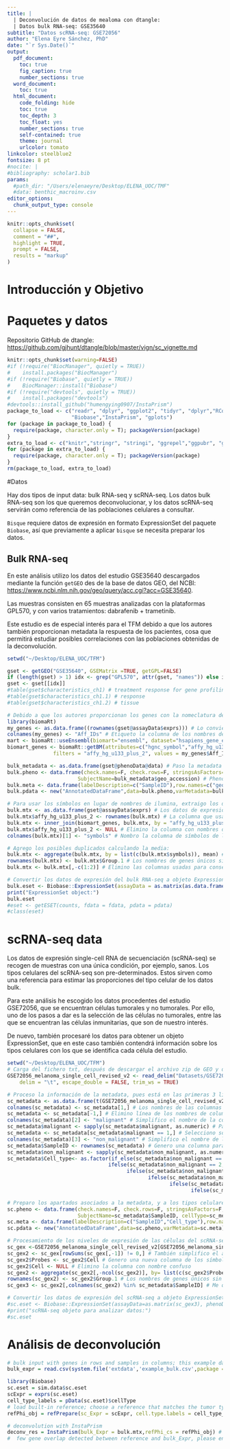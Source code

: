 ```yaml
---
title: |
  | Deconvolución de datos de mealoma con dtangle:
  | Datos bulk RNA-seq: GSE35640
subtitle: "Datos scRNA-seq: GSE72056"
author: "Elena Eyre Sánchez, PhD"
date: "`r Sys.Date()`"
output:
  pdf_document:
    toc: true
    fig_caption: true
    number_sections: true
  word_document:
    toc: true
  html_document:
    code_folding: hide
    toc: true
    toc_depth: 3
    toc_float: yes
    number_sections: true
    self-contained: true
    theme: journal
    urlcolor: tomato
linkcolor: steelblue2
fontsize: 8 pt
#nocite: |
#bibliography: scholar1.bib
params:
  #path_dir: "/Users/elenaeyre/Desktop/ELENA_UOC/TMF"
  #data: benthic_macroinv.csv
editor_options: 
  chunk_output_type: console
---
```


```r
knitr::opts_chunk$set(
  collapse = FALSE,
  comment = "##",
  highlight = TRUE,
  prompt = FALSE,
  results = "markup"
)
```

# Introducción y Objetivo

# Paquetes y datos

Repositorio GitHub de dtangle: <https://github.com/gjhunt/dtangle/blob/master/vign/sc_vignette.md>

```r
knitr::opts_chunk$set(warning=FALSE)
#if (!require("BiocManager", quietly = TRUE))
#    install.packages("BiocManager")
#if (!require("Biobase", quietly = TRUE))
#    BiocManager::install("Biobase")
#if (!require("devtools", quietly = TRUE))
#    install.packages("devtools")
#devtools::install_github("humengying0907/InstaPrism")
package_to_load <- c("readr", "dplyr", "ggplot2", "tidyr", "dplyr","RColorBrewer", 
                     "Biobase","InstaPrism", "gplots")
for (package in package_to_load) {
  require(package, character.only = T); packageVersion(package)
}
extra_to_load <- c("knitr","stringr", "stringi", "ggrepel","ggpubr", "ggbreak","reshape2","ggfortify","cowplot","GEOquery","Seurat","data.table","limma","illuminaHumanv4.db")
for (package in extra_to_load) {
  require(package, character.only = T); packageVersion(package)
}
rm(package_to_load, extra_to_load)
```

#Datos

Hay dos tipos de input data: bulk RNA-seq y scRNA-seq. Los datos bulk RNA-seq son los que queremos deconvolucionar, y los datos scRNA-seq servirán como referencia de las poblaciones celulares a consultar.

```Bisque``` requiere datos de expresión en formato ExpressionSet del paquete ```Biobase```, así que previamente a aplicar ```bisque``` se necesita preparar los datos. 

## Bulk RNA-seq

En este análisis utilizo los datos del estudio GSE35640 descargados mediante la función ```getGEO``` des de la base de datos GEO, del NCBI: <https://www.ncbi.nlm.nih.gov/geo/query/acc.cgi?acc=GSE35640>. 

Las muestras consisten en 65 muestras analizadas con la plataformas GPL570, y con varios tratamientos: dabrafenib + trametinib.

Este estudio es de especial interés para el TFM debido a que los autores también proporcionan metadata la respuesta de los pacientes, cosa que permitirá estudiar posibles correlaciones con las poblaciones obtenidas de la deconvolución.

```r
setwd("~/Desktop/ELENA_UOC/TFM")

gset <- getGEO("GSE35640", GSEMatrix =TRUE, getGPL=FALSE)
if (length(gset) > 1) idx <- grep("GPL570", attr(gset, "names")) else idx <- 1
gset <- gset[[idx]]
#table(gset$characteristics_ch1) # treatment response for gene profiling:
#table(gset$characteristics_ch1.1) # response
#table(gset$characteristics_ch1.2) # tissue

# Debido a que los autores proporcionan los genes con la nomeclatura de Affymetrix, lo convierto a símbolos para que se pueda asociar con los símbolos del scRNA-seq:
library(biomaRt)
my_genes <- as.data.frame((rownames(gset@assayData$exprs))) # Lo convierto en tabla para poder consultarlo a BiomaRt
colnames(my_genes) <- "Aff_IDs" # Etiqueto la columna de los nombres de Affymetrix
mart <- biomaRt::useEnsembl(biomart="ensembl", dataset="hsapiens_gene_ensembl") # Recopilo lons nombres de la database ENSEMBL
biomart_genes <- biomaRt::getBM(attributes=c("hgnc_symbol","affy_hg_u133_plus_2"), # conversión que necesito
               filters = "affy_hg_u133_plus_2", values = my_genes$Aff_IDs,mart = mart) # Biomart me permite obtener los símbolos de los genes

bulk_metadata <- as.data.frame(gset@phenoData@data) # Paso la metadata disponible a una tabla
bulk.pheno <- data.frame(check.names=F, check.rows=F, stringsAsFactors=F, row.names=bulk_metadata$geo_accession, 
                       SubjectName=bulk_metadata$geo_accession) # Phenodata para saber qué tipos celulares usar
bulk.meta <- data.frame(labelDescription=c("SampleID"),row.names=c("geo_accession")) # Metadata para identificar las columnas
bulk.pdata <- new("AnnotatedDataFrame",data=bulk.pheno,varMetadata=bulk.meta) # Este parámetro contiene ambos e irá en el objeto ExpressionSet

# Para usar los símbolos en lugar de nombres de ilumina, extraigo los datos de expresión:
bulk.mtx <- as.data.frame(gset@assayData$exprs) # Los datos de expresión
bulk.mtx$affy_hg_u133_plus_2 <- rownames(bulk.mtx) # La columna que usaré para integrar
bulk.mtx <- inner_join(biomart_genes, bulk.mtx, by = "affy_hg_u133_plus_2") # Integración de ambas tablas
bulk.mtx$affy_hg_u133_plus_2 <- NULL # Elimino la columna con nombres de Affymetrix
colnames(bulk.mtx)[1] <- "symbols" # Nombro la columna de símbolos de los genes

# Agrego los posibles duplicados calculando la media:
bulk.mtx <- aggregate(bulk.mtx, by = list(c(bulk.mtx$symbols)), mean) # Agregar
rownames(bulk.mtx) <- bulk.mtx$Group.1 # Los nombres de genes únicos sin duplicados sirven para dar nombre a las líneas
bulk.mtx <- bulk.mtx[,-c(1:2)] # Elimino las columnas usadas para conseguir los nombres

# Convertir los datos de expresión del bulk RNA-seq a objeto ExpressionSet:
bulk.eset <- Biobase::ExpressionSet(assayData = as.matrix(as.data.frame(bulk.mtx)), phenoData=bulk.pdata)
print("ExpressionSet object:")
bulk.eset
#eset <- getESET(counts, fdata = fdata, pdata = pdata)
#class(eset)
```

# scRNA-seq data

Los datos de expresión single-cell RNA de secuenciación (scRNA-seq) se recogen de muestras con una única condición, por ejemplo, sanos. Los tipos celulares del scRNA-seq son pre-determinados. Estos sirven como una referencia para estimar las proporciones del tipo celular de los datos bulk.

Para este análisis he escogido los datos procedentes del estudio GSE72056, que se encuentran células tumorales y no tumorales. Por ello, uno de los pasos a dar es la selección de las células no tumorales, entre las que se encuentran las células inmunitarias, que son de nuestro interés.

De nuevo, también procesaré los datos para obtener un objeto ExpressionSet, que en este caso también contendrá información sobre los tipos celulares con los que se identifica cada célula del estudio.

```r
setwd("~/Desktop/ELENA_UOC/TFM")
# Carga del fichero txt, después de descargar el archivo zip de GEO y despemaquetarlo:
GSE72056_melanoma_single_cell_revised_v2 <- read_delim("Datasets/GSE72056_melanoma_single_cell_revised_v2.txt", 
    delim = "\t", escape_double = FALSE, trim_ws = TRUE)

# Proceso la información de la metadata, pues está en las primeras 3 líneas, con nombres de columnas muy largos, y las células estan identificadas con números:
sc_metadata <- as.data.frame(t(GSE72056_melanoma_single_cell_revised_v2[1:3,]))
colnames(sc_metadata) <- sc_metadata[1,] # Los nombres de las columnas estan en la primera línea
sc_metadata <- sc_metadata[-1,] # Elimino línea de los nombres de columnas
colnames(sc_metadata)[2] <- "malignant" # Simplifico el nombre de la columna
sc_metadata$malignant <- sapply(sc_metadata$malignant, as.numeric) # Para poder seleccionar el valor que deseo
sc_metadata <- sc_metadata[sc_metadata$malignant == 1,] # Selecciono sólo las células no tumorales
colnames(sc_metadata)[3] <- "non_malignant" # Simplifico el nombre de la columna
sc_metadata$SampleID <- rownames(sc_metadata) # Genero una columna para identificar las células en el objeto ExpressionSet
sc_metadata$non_malignant <- sapply(sc_metadata$non_malignant, as.numeric) # Para poder convertir los nombres más sencillamente a carácteres
sc_metadata$Cell_type<- as.factor(if_else(sc_metadata$non_malignant == 1, "T_cell", 
                                 ifelse(sc_metadata$non_malignant == 2, "B_cell",
                                       ifelse(sc_metadata$non_malignant == 3, "Macrophage",
                                              ifelse(sc_metadata$non_malignant == 4, "Endo_cell", 
                                                     ifelse(sc_metadata$non_malignant == 5, "CAF", 
                                                            ifelse(sc_metadata$non_malignant == 6, "NK", "Other_cells"))))))) # Los tipos celulares a analizar

# Preparo los apartados asociados a la metadata, y a los tipos celulares que bisque necesita saber, que irán en el objeto ExpressionSet:
sc.pheno <- data.frame(check.names=F, check.rows=F, stringsAsFactors=F, row.names=sc_metadata$SampleID, 
                       SubjectName=sc_metadata$SampleID, cellType=sc_metadata$Cell_type) # Phenodata para saber qué tipos celulares usar
sc.meta <- data.frame(labelDescription=c("SampleID","Cell_type"),row.names=c("SampleID","Cell_type")) # Metadata para identificar las columnas
sc.pdata <- new("AnnotatedDataFrame",data=sc.pheno,varMetadata=sc.meta) # Este parámetro contiene ambos e irá en el objeto ExpressionSet

# Procesamiento de los niveles de expresión de las células del scRNA-seq, que irán en el objeto ExpressionSet:
sc_gex <-GSE72056_melanoma_single_cell_revised_v2[GSE72056_melanoma_single_cell_revised_v2$Cell %in% rownames(bulk.mtx),] # Selecciono los genes que también tengo en el bulk RNA-seq para simplificar y acelerar el análisis
sc_gex2 <- sc_gex[rowSums(sc_gex[,-1]) != 0,] # También simplifico el análisis eliminando los genes que no tengan expresión en las células seleccionadas del scRNA-seq
sc_gex2$Probes <- sc_gex2$Cell # Genero una nueva columna de los símbolos de los genes para que no sea confuso
sc_gex2$Cell <- NULL # Elimino la columna con nombre confuso
sc_gex2 <- aggregate(sc_gex2[,-ncol(sc_gex2)], by= list(c(sc_gex2$Probes)), mean) # Agrego los posibles duplicados calculando la media
rownames(sc_gex2) <- sc_gex2$Group.1 # Los nombres de genes únicos sin duplicados sirven para dar nombre a las líneas
sc_gex3 <- sc_gex2[,colnames(sc_gex2) %in% sc_metadata$SampleID] # Me quedo con las columnas que aparecerán en el objeto ExpressionSet

# Convertir los datos de expresión del scRNA-seq a objeto ExpressionSet:
#sc.eset <- Biobase::ExpressionSet(assayData=as.matrix(sc_gex3), phenoData=sc.pdata)
#print("scRNA-seq objeto para analizar datos:")
#sc.eset
```

# Análisis de deconvolución

```r
# bulk input with genes in rows and samples in columns; this example data is from ovarian cancer
bulk_expr = read.csv(system.file('extdata','example_bulk.csv',package = 'InstaPrism')) 

library(Biobase)
sc.eset = sim.data$sc.eset
scExpr = exprs(sc.eset)
cell_type_labels = pData(sc.eset)$cellType
# load built-in reference; choose a reference that matches the tumor type of the bulk input
refPhi_obj = refPrepare(sc_Expr = scExpr, cell.type.labels = cell_type_labels, cell.state.labels = cell_type_labels)

# deconvolution with InstaPrism
deconv_res = InstaPrism(bulk_Expr = bulk.mtx,refPhi_cs = refPhi_obj) # Error in InstaPrism(bulk_Expr = bulk.mtx, refPhi_cs = refPhi_obj) : 
#  few gene overlap detected between reference and bulk_Expr, please ensure consistent gene symbol formats
```

